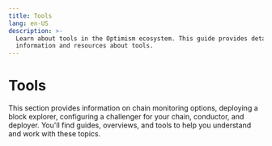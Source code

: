 ```yaml
---
title: Tools
lang: en-US
description: >-
  Learn about tools in the Optimism ecosystem. This guide provides detailed
  information and resources about tools.
---
```



# Tools

This section provides information on chain monitoring options, deploying a block explorer, configuring a challenger for your chain, conductor, and deployer. You'll find guides, overviews, and tools to help you understand and work with these topics.

<Cards>
  <Card title="Chain monitoring options" href="/builders/chain-operators/tools/chain-monitoring" />

  <Card title="Deploying a block explorer" href="/builders/chain-operators/tools/explorer" />

  <Card title="How to configure challenger for your chain" href="/builders/chain-operators/tools/op-challenger" />

  <Card title="Conductor" href="/builders/chain-operators/tools/op-conductor" />

  <Card title="Deployer" href="/builders/chain-operators/tools/op-deployer" />
</Cards>
